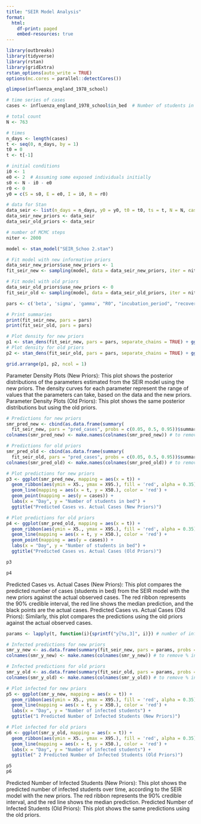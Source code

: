 ```yaml
---
title: "SEIR Model Analysis"
format: 
  html: 
    df-print: paged
    embed-resources: true
---
```

```r
library(outbreaks)
library(tidyverse)
library(rstan)
library(gridExtra)
rstan_options(auto_write = TRUE)
options(mc.cores = parallel::detectCores())
```

```r
glimpse(influenza_england_1978_school)
```

```r
# time series of cases
cases <- influenza_england_1978_school$in_bed  # Number of students in bed

# total count
N <- 763

# times
n_days <- length(cases)
t <- seq(0, n_days, by = 1)
t0 = 0 
t <- t[-1]

# initial conditions
i0 <- 1
e0 <- 2  # Assuming some exposed individuals initially
s0 <- N - i0 - e0
r0 <- 0
y0 = c(S = s0, E = e0, I = i0, R = r0)

# data for Stan
data_seir <- list(n_days = n_days, y0 = y0, t0 = t0, ts = t, N = N, cases = cases)
data_seir_new_priors <- data_seir
data_seir_old_priors <- data_seir

# number of MCMC steps
niter <- 2000

```


```r
model <- stan_model("SEIR_Schoo 2.stan")
```

```r
# Fit model with new informative priors
data_seir_new_priors$use_new_priors <- 1
fit_seir_new <- sampling(model, data = data_seir_new_priors, iter = niter, chains = 4, seed = 0)

# Fit model with old priors
data_seir_old_priors$use_new_priors <- 0
fit_seir_old <- sampling(model, data = data_seir_old_priors, iter = niter, chains = 4, seed = 0)


```

```r
pars <- c('beta', 'sigma', 'gamma', "R0", "incubation_period", "recovery_time")

# Print summaries
print(fit_seir_new, pars = pars)
print(fit_seir_old, pars = pars)

```

```r
# Plot density for new priors
p1 <- stan_dens(fit_seir_new, pars = pars, separate_chains = TRUE) + ggtitle("Parameter Densities with New Priors")
# Plot density for old priors
p2 <- stan_dens(fit_seir_old, pars = pars, separate_chains = TRUE) + ggtitle("Parameter Densities with Old Priors")

grid.arrange(p1, p2, ncol = 1)

```

Parameter Density Plots (New Priors): This plot shows the posterior distributions of the parameters  estimated from the SEIR model using the new priors. The density curves for each parameter represent the range of values that the parameters can take, based on the data and the new priors.
Parameter Density Plots (Old Priors): This plot shows the same posterior distributions but using the old priors.

```r
# Predictions for new priors
smr_pred_new <- cbind(as.data.frame(summary(
  fit_seir_new, pars = "pred_cases", probs = c(0.05, 0.5, 0.95))$summary), t, cases)
colnames(smr_pred_new) <- make.names(colnames(smr_pred_new)) # to remove % in the col names

# Predictions for old priors
smr_pred_old <- cbind(as.data.frame(summary(
  fit_seir_old, pars = "pred_cases", probs = c(0.05, 0.5, 0.95))$summary), t, cases)
colnames(smr_pred_old) <- make.names(colnames(smr_pred_old)) # to remove % in the col names

# Plot predictions for new priors
p3 <- ggplot(smr_pred_new, mapping = aes(x = t)) +
  geom_ribbon(aes(ymin = X5., ymax = X95.), fill = 'red', alpha = 0.35) +
  geom_line(mapping = aes(x = t, y = X50.), color = 'red') + 
  geom_point(mapping = aes(y = cases)) +
  labs(x = "Day", y = "Number of students in bed") +
  ggtitle("Predicted Cases vs. Actual Cases (New Priors)")

# Plot predictions for old priors
p4 <- ggplot(smr_pred_old, mapping = aes(x = t)) +
  geom_ribbon(aes(ymin = X5., ymax = X95.), fill = 'red', alpha = 0.35) +
  geom_line(mapping = aes(x = t, y = X50.), color = 'red') + 
  geom_point(mapping = aes(y = cases)) +
  labs(x = "Day", y = "Number of students in bed") +
  ggtitle("Predicted Cases vs. Actual Cases (Old Priors)")

p3

p4

```
Predicted Cases vs. Actual Cases (New Priors): This plot compares the predicted number of cases (students in bed) from the SEIR model with the new priors against the actual observed cases. The red ribbon represents the 90% credible interval, the red line shows the median prediction, and the black points are the actual cases.
Predicted Cases vs. Actual Cases (Old Priors): Similarly, this plot compares the predictions using the old priors against the actual observed cases.

```r
params <- lapply(t, function(i){sprintf("y[%s,3]", i)}) # number of infected for each day

# Infected predictions for new priors
smr_y_new <- as.data.frame(summary(fit_seir_new, pars = params, probs = c(0.05, 0.5, 0.95))$summary)
colnames(smr_y_new) <- make.names(colnames(smr_y_new)) # to remove % in the col names

# Infected predictions for old priors
smr_y_old <- as.data.frame(summary(fit_seir_old, pars = params, probs = c(0.05, 0.5, 0.95))$summary)
colnames(smr_y_old) <- make.names(colnames(smr_y_old)) # to remove % in the col names

# Plot infected for new priors
p5 <- ggplot(smr_y_new, mapping = aes(x = t)) +
  geom_ribbon(aes(ymin = X5., ymax = X95.), fill = 'red', alpha = 0.35) +
  geom_line(mapping = aes(x = t, y = X50.), color = 'red') + 
  labs(x = "Day", y = "Number of infected students") +
  ggtitle("1 Predicted Number of Infected Students (New Priors)")

# Plot infected for old priors
p6 <- ggplot(smr_y_old, mapping = aes(x = t)) +
  geom_ribbon(aes(ymin = X5., ymax = X95.), fill = 'red', alpha = 0.35) +
  geom_line(mapping = aes(x = t, y = X50.), color = 'red') + 
  labs(x = "Day", y = "Number of infected students") +
  ggtitle(" 2 Predicted Number of Infected Students (Old Priors)")

p5
p6

```
Predicted Number of Infected Students (New Priors): This plot shows the predicted number of infected students over time, according to the SEIR model with the new priors. The red ribbon represents the 90% credible interval, and the red line shows the median prediction.
Predicted Number of Infected Students (Old Priors): This plot shows the same predictions using the old priors.
